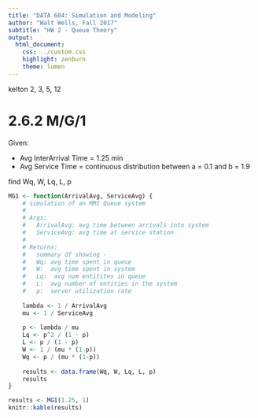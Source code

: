 ```yaml
---
title: "DATA 604: Simulation and Modeling"
author: "Walt Wells, Fall 2017"
subtitle: "HW 2 - Queue Theory"
output:
  html_document:
    css: ../custom.css
    highlight: zenburn
    theme: lumen
---
```


kelton 2, 3, 5, 12

#  2.6.2  M/G/1 

Given: 

* Avg InterArrival Time = 1.25 min
* Avg Service Time = continuous distribution between a = 0.1 and b = 1.9

find Wq, W, Lq, L, p

```r
MG1 <- function(ArrivalAvg, ServiceAvg) {
    # simulation of an MM1 Queue system
    #
    # Args: 
    #   ArrivalAvg: avg time between arrivals into system
    #   ServiceAvg: avg time at service station
    #
    # Returns:
    #   summary df showing - 
    #   Wq: avg time spent in queue
    #   W:  avg time spent in system
    #   Lq:  avg num entitites in queue
    #   L:  avg number of entities in the system
    #   p:  server utilization rate
    
    lambda <- 1 / ArrivalAvg
    mu <- 1 / ServiceAvg
    
    p <- lambda / mu
    Lq <- p^2 / (1 - p)
    L <- p / (1 - p)
    W <- 1 / (mu * (1-p))
    Wq <- p / (mu * (1-p))
    
    results <- data.frame(Wq, W, Lq, L, p)
    results
}
```

```r
results <- MG1(1.25, 1)
knitr::kable(results)
```

